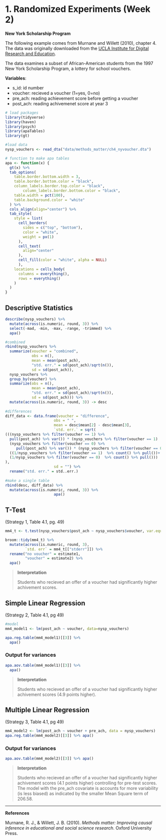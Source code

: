 # 1. Randomized Experiments (Week 2)

**New York Scholarship Program**

The following example comes from  Murnane and Willett (2010), chapter 4. The data was originally downloaded from the [UCLA Institute for Digital Research and Education](https://stats.idre.ucla.edu/stata/examples/methods-matter/chapter4/).

The data examines a subset of African-American students from the 1997 New York Scholarship Program, a lottery for school vouchers. 


**Variables**:

  * s_id: id number
  * voucher: recieved a voucher (1=yes, 0=no)
  * pre_ach: reading achievement score before getting a voucher
  * post_ach: reading achivemenet score at year 3
  

```r
# load packages
library(tidyverse)
library(haven)
library(psych)
library(apaTables)
library(gt)
```

```r
#load data
nysp_vouchers <- read_dta("data/methods_matter/ch4_nyvoucher.dta")
```

```r
# function to make apa tables
apa <- function(x) {
  gt(x) %>%
  tab_options(
    table.border.bottom.width = 3,
    table.border.bottom.color = "black",
    column_labels.border.top.color = "black",
        column_labels.border.bottom.color = "black",
    table.width = pct(100),
    table.background.color = "white"
  ) %>%
  cols_align(align="center") %>%
  tab_style(
    style = list(
      cell_borders(
        sides = c("top", "bottom"),
        color = "white",
        weight = px(1)
      ),
      cell_text(
        align="center"
      ),
      cell_fill(color = "white", alpha = NULL)
      ),
    locations = cells_body(
      columns = everything(),
      rows = everything()
    )
  )
}

```

## Descriptive Statistics

```r
describe(nysp_vouchers) %>%
  mutate(across(is.numeric, round, 3)) %>%
  select(-mad, -min, -max, -range, -trimmed) %>%
  apa()
```

```r
#combined
rbind(nysp_vouchers %>%
  summarize(voucher = "combined",
            obs = n(),
            mean = mean(post_ach),
            "std. err." = sd(post_ach)/sqrt(n()),
            sd = sd(post_ach)),
  nysp_vouchers %>%
  group_by(voucher) %>%
  summarize(obs = n(),
            mean = mean(post_ach),
            "std. err." = sd(post_ach)/sqrt(n()),
            sd = sd(post_ach))) %>%
  mutate(across(is.numeric, round, 3)) -> desc
  
#differences
diff_data <- data.frame(voucher = "difference",
                      obs = " ",
                      mean = desc$mean[2] - desc$mean[3],
                      `std. err.` = sqrt(
(((nysp_vouchers %>% filter(voucher == 1) %>%
  pull(post_ach) %>% var()) * (nysp_vouchers %>% filter(voucher == 1)  %>% count() %>% pull()-1) +
  (nysp_vouchers %>% filter(voucher == 0) %>%
     pull(post_ach) %>% var()) * (nysp_vouchers %>% filter(voucher == 0)  %>% count() %>% pull()-1)) / (nysp_vouchers %>% count() %>% pull())) *
  ((1/nysp_vouchers %>% filter(voucher == 1)  %>% count() %>% pull())+
  (1/nysp_vouchers %>% filter(voucher == 0)  %>% count() %>% pull()))
),
                      sd = "") %>%
  rename("std. err." = std..err.)
                        
#make a single table
rbind(desc, diff_data) %>% 
  mutate(across(is.numeric, round, 3)) %>%
                      apa()

```


## T-Test

(Strategy 1, Table 4.1, pg. 49)

```r
mm4_t <- t.test(nysp_vouchers$post_ach ~ nysp_vouchers$voucher, var.equal = T)

broom::tidy(mm4_t) %>%
  mutate(across(is.numeric, round, 3),
         `std. err` = mm4_t[["stderr"]]) %>%
  rename("no voucher" = estimate1,
         "voucher" = estimate2) %>%
  apa()
```


> **Interpretation**
> 
> Students who recieved an offer of a voucher had significantly higher achivement scores.

## Simple Linear Regression 

(Strategy 2, Table 4.1, pg 49)

```r
#model
mm4_model1 <- lm(post_ach ~ voucher, data=nysp_vouchers)

apa.reg.table(mm4_model1)[[3]] %>%
  apa()
```

### Output for variances 

```r
apa.aov.table(mm4_model1)[[3]] %>% 
  apa()
```

> **Interpretation**
> 
> Students who recieved an offer of a voucher had significantly higher achivement scores (4.9 points higher).

## Multiple Linear Regression 

(Strategy 3, Table 4.1, pg 49)

```r
mm4_model2 <- lm(post_ach ~ voucher + pre_ach, data = nysp_vouchers)
apa.reg.table(mm4_model2)[[3]] %>% apa()
```

### Output for variances 

```r
apa.aov.table(mm4_model2)[[3]] %>% apa()
```

> **Interpretation**
> 
> Students who recieved an offer of a voucher had significantly higher achivement scores (4.1 points higher) controlling for pre-test scores. The model with the pre_ach covariate is accounts for more variability (is less biased) as indicated by the smaller Mean Square term of 206.58.

*****

**References**

Murnane, R. J., & Willett, J. B. (2010). *Methods matter: Improving causal inference in educational and social science research*. Oxford University Press.